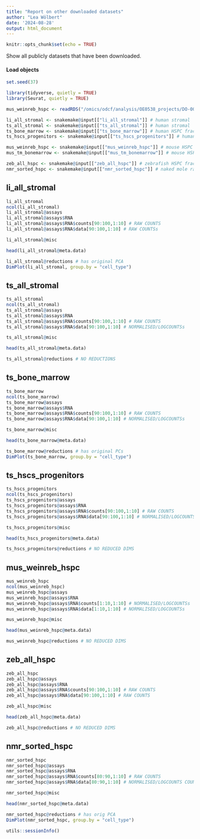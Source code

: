 ```yaml
---
title: "Report on other downloaded datasets"
author: "Lea Wölbert"
date: '2024-08-28'
output: html_document
---
```


```r
knitr::opts_chunk$set(echo = TRUE)
```

Show all publicly datasets that have been downloaded.

#### Load objects

```r
set.seed(37)
```

```r
library(tidyverse, quietly = TRUE)
library(Seurat, quietly = TRUE)
```

```r

mus_weinreb_hspc <- readRDS("/omics/odcf/analysis/OE0538_projects/DO-0008/data/metadata/scRNAseq/03_sce_analysis/reclustering_bm/prepared/mus_weinreb_hspc")

```


```r

li_all_stromal <- snakemake@input[["li_all_stromal"]] # human stromal
ts_all_stromal <- snakemake@input[["ts_all_stromal"]] # human stromal
ts_bone_marrow <- snakemake@input[["ts_bone_marrow"]] # human HSPC fraction
ts_hscs_progenitors <- snakemake@input[["ts_hscs_progenitors"]] # human HSPC fraction

mus_weinreb_hspc <- snakemake@input[["mus_weinreb_hspc"]] # mouse HSPC fraction
mus_tm_bonemarrow <- snakemake@input[["mus_tm_bonemarrow"]] # mouse HSPC fraction

zeb_all_hspc <- snakemake@input[["zeb_all_hspc"]] # zebrafish HSPC fraction
nmr_sorted_hspc <- snakemake@input[["nmr_sorted_hspc"]] # naked mole rat HSPC fraction

```

## li_all_stromal

```r
li_all_stromal
ncol(li_all_stromal)
li_all_stromal@assays
li_all_stromal@assays$RNA
li_all_stromal@assays$RNA$counts[90:100,1:10] # RAW COUNTS
li_all_stromal@assays$RNA$data[90:100,1:10] # RAW COUNTSs

li_all_stromal@misc

head(li_all_stromal@meta.data)

li_all_stromal@reductions # has original PCA
DimPlot(li_all_stromal, group.by = "cell_type")
```

## ts_all_stromal

```r
ts_all_stromal
ncol(ts_all_stromal)
ts_all_stromal@assays
ts_all_stromal@assays$RNA
ts_all_stromal@assays$RNA$counts[90:100,1:10] # RAW COUNTS
ts_all_stromal@assays$RNA$data[90:100,1:10] # NORMALISED/LOGCOUNTSs

ts_all_stromal@misc

head(ts_all_stromal@meta.data)

ts_all_stromal@reductions # NO REDUCTIONS
```

## ts_bone_marrow

```r
ts_bone_marrow
ncol(ts_bone_marrow)
ts_bone_marrow@assays
ts_bone_marrow@assays$RNA
ts_bone_marrow@assays$RNA$counts[90:100,1:10] # RAW COUNTS
ts_bone_marrow@assays$RNA$data[90:100,1:10] # NORMALISED/LOGCOUNTSs

ts_bone_marrow@misc

head(ts_bone_marrow@meta.data)

ts_bone_marrow@reductions # has original PCs
DimPlot(ts_bone_marrow, group.by = "cell_type")
```

## ts_hscs_progenitors

```r
ts_hscs_progenitors
ncol(ts_hscs_progenitors)
ts_hscs_progenitors@assays
ts_hscs_progenitors@assays$RNA
ts_hscs_progenitors@assays$RNA$counts[90:100,1:10] # RAW COUNTS
ts_hscs_progenitors@assays$RNA$data[90:100,1:10] # NORMALISED/LOGCOUNTSs

ts_hscs_progenitors@misc

head(ts_hscs_progenitors@meta.data)

ts_hscs_progenitors@reductions # NO REDUCED DIMS
```

## mus_weinreb_hspc

```r
mus_weinreb_hspc
ncol(mus_weinreb_hspc)
mus_weinreb_hspc@assays
mus_weinreb_hspc@assays$RNA
mus_weinreb_hspc@assays$RNA$counts[1:10,1:10] # NORMALISED/LOGCOUNTSs
mus_weinreb_hspc@assays$RNA$data[1:10,1:10] # NORMALISED/LOGCOUNTSs

mus_weinreb_hspc@misc

head(mus_weinreb_hspc@meta.data)

mus_weinreb_hspc@reductions # NO REDUCED DIMS
```

## zeb_all_hspc

```r
zeb_all_hspc
zeb_all_hspc@assays
zeb_all_hspc@assays$RNA
zeb_all_hspc@assays$RNA$counts[90:100,1:10] # RAW COUNTS
zeb_all_hspc@assays$RNA$data[90:100,1:10] # RAW COUNTS

zeb_all_hspc@misc

head(zeb_all_hspc@meta.data)

zeb_all_hspc@reductions # NO REDUCED DIMS
```

## nmr_sorted_hspc

```r
nmr_sorted_hspc
nmr_sorted_hspc@assays
nmr_sorted_hspc@assays$RNA
nmr_sorted_hspc@assays$RNA$counts[80:90,1:10] # RAW COUNTS
nmr_sorted_hspc@assays$RNA$data[80:90,1:10] # NORMALISED/LOGCOUNTS COUNTS

nmr_sorted_hspc@misc

head(nmr_sorted_hspc@meta.data)

nmr_sorted_hspc@reductions # has orig PCA
DimPlot(nmr_sorted_hspc, group.by = "cell_type")
```

```r
utils::sessionInfo()
```
